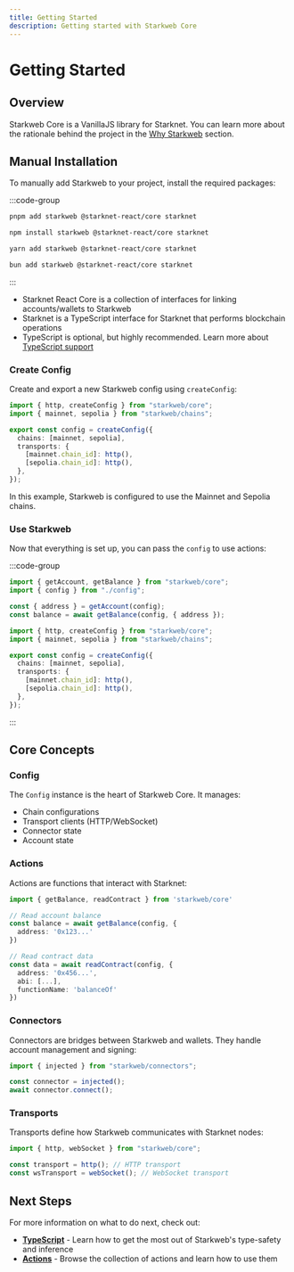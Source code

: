 ```yaml
---
title: Getting Started
description: Getting started with Starkweb Core
---
```


# Getting Started

## Overview

Starkweb Core is a VanillaJS library for Starknet. You can learn more about the rationale behind the project in the [Why Starkweb](/why-starkweb) section.

## Manual Installation

To manually add Starkweb to your project, install the required packages:

:::code-group

```bash [pnpm]
pnpm add starkweb @starknet-react/core starknet
```

```bash [npm]
npm install starkweb @starknet-react/core starknet
```

```bash [yarn]
yarn add starkweb @starknet-react/core starknet
```

```bash [bun]
bun add starkweb @starknet-react/core starknet
```

:::

- Starknet React Core is a collection of interfaces for linking accounts/wallets to Starkweb
- Starknet is a TypeScript interface for Starknet that performs blockchain operations
- TypeScript is optional, but highly recommended. Learn more about [TypeScript support](/typescript)

### Create Config

Create and export a new Starkweb config using `createConfig`:

```ts [config.ts]
import { http, createConfig } from "starkweb/core";
import { mainnet, sepolia } from "starkweb/chains";

export const config = createConfig({
  chains: [mainnet, sepolia],
  transports: {
    [mainnet.chain_id]: http(),
    [sepolia.chain_id]: http(),
  },
});
```

In this example, Starkweb is configured to use the Mainnet and Sepolia chains.

### Use Starkweb

Now that everything is set up, you can pass the `config` to use actions:

:::code-group

```ts [index.ts]
import { getAccount, getBalance } from "starkweb/core";
import { config } from "./config";

const { address } = getAccount(config);
const balance = await getBalance(config, { address });
```

```ts [config.ts]
import { http, createConfig } from "starkweb/core";
import { mainnet, sepolia } from "starkweb/chains";

export const config = createConfig({
  chains: [mainnet, sepolia],
  transports: {
    [mainnet.chain_id]: http(),
    [sepolia.chain_id]: http(),
  },
});
```

:::

## Core Concepts

### Config

The `Config` instance is the heart of Starkweb Core. It manages:

- Chain configurations
- Transport clients (HTTP/WebSocket)
- Connector state
- Account state

### Actions

Actions are functions that interact with Starknet:

```ts
import { getBalance, readContract } from 'starkweb/core'

// Read account balance
const balance = await getBalance(config, {
  address: '0x123...'
})

// Read contract data
const data = await readContract(config, {
  address: '0x456...',
  abi: [...],
  functionName: 'balanceOf'
})
```

### Connectors

Connectors are bridges between Starkweb and wallets. They handle account management and signing:

```ts
import { injected } from "starkweb/connectors";

const connector = injected();
await connector.connect();
```

### Transports

Transports define how Starkweb communicates with Starknet nodes:

```ts
import { http, webSocket } from "starkweb/core";

const transport = http(); // HTTP transport
const wsTransport = webSocket(); // WebSocket transport
```

## Next Steps

For more information on what to do next, check out:

- [**TypeScript**](/typescript) - Learn how to get the most out of Starkweb's type-safety and inference
- [**Actions**](/core/actions/) - Browse the collection of actions and learn how to use them
